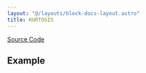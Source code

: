 ```yaml
---
layout: "@/layouts/block-docs-layout.astro"
title: KURTOSIS
---
```



<PythonDocsDisplay docstring={docstring} />

[Source Code](https://github.com/flojoy-ai/blocks/blob/main/blocks/SCIPY/STATS/KURTOSIS/KURTOSIS.py)

## Example
